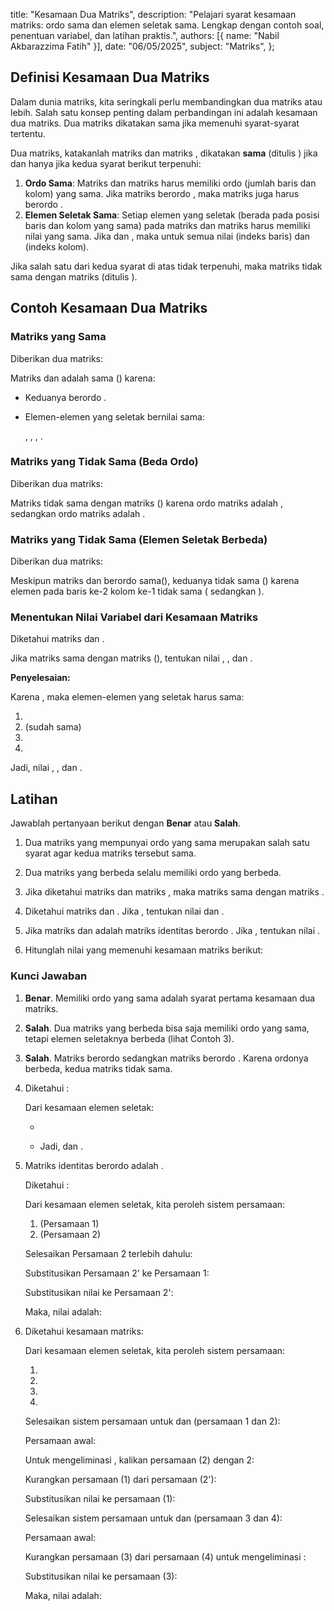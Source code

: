   title: "Kesamaan Dua Matriks",
  description: "Pelajari syarat kesamaan matriks: ordo sama dan elemen seletak sama. Lengkap dengan contoh soal, penentuan variabel, dan latihan praktis.",
  authors: [{ name: "Nabil Akbarazzima Fatih" }],
  date: "06/05/2025",
  subject: "Matriks",
};

## Definisi Kesamaan Dua Matriks

Dalam dunia matriks, kita seringkali perlu membandingkan dua matriks atau lebih. Salah satu konsep penting dalam perbandingan ini adalah kesamaan dua matriks. Dua matriks dikatakan sama jika memenuhi syarat-syarat tertentu.

Dua matriks, katakanlah matriks <InlineMath math="A" /> dan matriks <InlineMath math="B" />, dikatakan **sama** (ditulis <InlineMath math="A=B" />) jika dan hanya jika kedua syarat berikut terpenuhi:

1.  **Ordo Sama**: Matriks <InlineMath math="A" /> dan matriks <InlineMath math="B" /> harus memiliki ordo (jumlah baris dan kolom) yang sama. Jika matriks <InlineMath math="A" /> berordo <InlineMath math="m \times n" />, maka matriks <InlineMath math="B" /> juga harus berordo <InlineMath math="m \times n" />.
2.  **Elemen Seletak Sama**: Setiap elemen yang seletak (berada pada posisi baris dan kolom yang sama) pada matriks <InlineMath math="A" /> dan matriks <InlineMath math="B" /> harus memiliki nilai yang sama. Jika <InlineMath math="A = [a_{ij}]" /> dan <InlineMath math="B = [b_{ij}]" />, maka <InlineMath math="a_{ij} = b_{ij}" /> untuk semua nilai <InlineMath math="i" /> (indeks baris) dan <InlineMath math="j" /> (indeks kolom).

Jika salah satu dari kedua syarat di atas tidak terpenuhi, maka matriks <InlineMath math="A" /> tidak sama dengan matriks <InlineMath math="B" /> (ditulis <InlineMath math="A \neq B" />).

## Contoh Kesamaan Dua Matriks

### Matriks yang Sama

Diberikan dua matriks:

<BlockMath math="P = \begin{bmatrix} 1 & 2 \\ 3 & 4 \end{bmatrix} \quad \text{dan} \quad Q = \begin{bmatrix} 1 & 2 \\ 3 & 4 \end{bmatrix}" />

Matriks <InlineMath math="P" /> dan <InlineMath math="Q" /> adalah sama (<InlineMath math="P=Q" />) karena:

- Keduanya berordo <InlineMath math="2 \times 2" />.
- Elemen-elemen yang seletak bernilai sama:

  <InlineMath math="p_{11} = q_{11} = 1" />, <InlineMath math="p_{12} = q_{12} = 2" />
  , <InlineMath math="p_{21} = q_{21} = 3" />, <InlineMath math="p_{22} = q_{22} = 4" />
  .

### Matriks yang Tidak Sama (Beda Ordo)

Diberikan dua matriks:

<BlockMath math="R = \begin{bmatrix} 4 & -9 \\ 7 & 1 \end{bmatrix} \quad \text{dan} \quad C = \begin{bmatrix} 4 & -9 \\ 7 & 1 \\ 0 & 0 \end{bmatrix}" />

Matriks <InlineMath math="R" /> tidak sama dengan matriks <InlineMath math="C" /> (<InlineMath math="R \neq C" />) karena ordo matriks <InlineMath math="R" /> adalah <InlineMath math="2 \times 2" />, sedangkan ordo matriks <InlineMath math="C" /> adalah <InlineMath math="3 \times 2" />.

### Matriks yang Tidak Sama (Elemen Seletak Berbeda)

Diberikan dua matriks:

<BlockMath math="S = \begin{bmatrix} 5 & 0 \\ -2 & 8 \end{bmatrix} \quad \text{dan} \quad T = \begin{bmatrix} 5 & 0 \\ 2 & 8 \end{bmatrix}" />

Meskipun matriks <InlineMath math="S" /> dan <InlineMath math="T" /> berordo sama(<InlineMath math="2 \times 2" />), keduanya tidak sama (<InlineMath math="S \neq T" />) karena elemen pada baris ke-2 kolom ke-1 tidak sama (<InlineMath math="s_{21} = -2" /> sedangkan <InlineMath math="t_{21} = 2" />).

### Menentukan Nilai Variabel dari Kesamaan Matriks

Diketahui matriks <InlineMath math="A = \begin{bmatrix} -x & 2 \\ -3y & z^2 \end{bmatrix}" /> dan <InlineMath math="B = \begin{bmatrix} -1 & 2 \\ 6 & 9 \end{bmatrix}" />.

Jika matriks <InlineMath math="A" /> sama dengan matriks <InlineMath math="B" /> (<InlineMath math="A=B" />), tentukan nilai <InlineMath math="x" />, <InlineMath math="y" />, dan <InlineMath math="z" />.

**Penyelesaian:**

Karena <InlineMath math="A=B" />, maka elemen-elemen yang seletak harus sama:

1.  <InlineMath math="a_{11} = b_{11} \implies -x = -1 \implies x = 1" />
2.  <InlineMath math="a_{12} = b_{12} \implies 2 = 2" /> (sudah sama)
3.  <InlineMath math="a_{21} = b_{21} \implies -3y = 6 \implies y = \frac{6}{-3} \implies y = -2" />
4.  <InlineMath math="a_{22} = b_{22} \implies z^2 = 9 \implies z = \pm\sqrt{9} \implies z = 3 \text{ atau } z = -3" />

Jadi, nilai <InlineMath math="x=1" />, <InlineMath math="y=-2" />, dan <InlineMath math="z = \pm 3" />.

## Latihan

Jawablah pertanyaan berikut dengan **Benar** atau **Salah**.

1.  Dua matriks yang mempunyai ordo yang sama merupakan salah satu syarat agar kedua matriks tersebut sama.
2.  Dua matriks yang berbeda selalu memiliki ordo yang berbeda.
3.  Jika diketahui matriks <InlineMath math="K = \begin{bmatrix} 2 & 0 \\ 0 & 2 \end{bmatrix}" /> dan matriks <InlineMath math="L = \begin{bmatrix} 2 & 0 \\ 0 & 2 \\ 0 & 0 \end{bmatrix}" />, maka matriks <InlineMath math="K" /> sama dengan matriks <InlineMath math="L" />.
4.  Diketahui matriks <InlineMath math="P = \begin{bmatrix} 2x & 4 \\ -1 & y+3 \end{bmatrix}" /> dan <InlineMath math="Q = \begin{bmatrix} -10 & 4 \\ -1 & 2 \end{bmatrix}" />. Jika <InlineMath math="P=Q" />, tentukan nilai <InlineMath math="x" /> dan <InlineMath math="y" />.
5.  Jika matriks <InlineMath math="A = \begin{bmatrix} -x-3y & 0 \\ (x-2y)^2 & 1 \end{bmatrix}" /> dan <InlineMath math="I" /> adalah matriks identitas berordo <InlineMath math="2 \times 2" />. Jika <InlineMath math="A = I" />, tentukan nilai <InlineMath math="x+y" />.
6.  Hitunglah nilai <InlineMath math="a+b+c+d" /> yang memenuhi kesamaan matriks berikut:

    <BlockMath math="\begin{bmatrix} a+2b & 2a+b \\ c+d & 2c+d \end{bmatrix} = \begin{bmatrix} 3 & -3 \\ 7 & 1 \end{bmatrix}" />

### Kunci Jawaban

1.  **Benar**. Memiliki ordo yang sama adalah syarat pertama kesamaan dua matriks.
2.  **Salah**. Dua matriks yang berbeda bisa saja memiliki ordo yang sama, tetapi elemen seletaknya berbeda (lihat Contoh 3).
3.  **Salah**. Matriks <InlineMath math="K" /> berordo <InlineMath math="2 \times 2" /> sedangkan matriks <InlineMath math="L" /> berordo <InlineMath math="3 \times 2" />. Karena ordonya berbeda, kedua matriks tidak sama.
4.  Diketahui <InlineMath math="P=Q" />:

    <BlockMath math="\begin{bmatrix} 2x & 4 \\ -1 & y+3 \end{bmatrix} = \begin{bmatrix} -10 & 4 \\ -1 & 2 \end{bmatrix}" />

    Dari kesamaan elemen seletak:

    - <InlineMath math="2x = -10 \implies x = -5" />
    - <InlineMath math="y+3 = 2 \implies y = 2-3 \implies y = -1" />

      Jadi, <InlineMath math="x=-5" /> dan <InlineMath math="y=-1" />.

5.  Matriks identitas <InlineMath math="I" /> berordo <InlineMath math="2 \times 2" /> adalah <InlineMath math="I = \begin{bmatrix} 1 & 0 \\ 0 & 1 \end{bmatrix}" />.

    Diketahui <InlineMath math="A=I" />:

    <BlockMath math="\begin{bmatrix} -x-3y & 0 \\ (x-2y)^2 & 1 \end{bmatrix} = \begin{bmatrix} 1 & 0 \\ 0 & 1 \end{bmatrix}" />

    Dari kesamaan elemen seletak, kita peroleh sistem persamaan:

    1.  <InlineMath math="-x-3y = 1" /> (Persamaan 1)
    2.  <InlineMath math="(x-2y)^2 = 0" /> (Persamaan 2)

    Selesaikan Persamaan 2 terlebih dahulu:

    <div className="flex flex-col gap-4">
      <BlockMath math="(x-2y)^2 = 0" />
      <BlockMath math="x-2y = \sqrt{0}" />
      <BlockMath math="x-2y = 0" />
      <BlockMath math="x = 2y \quad \text{(Persamaan 2')}" />
    </div>

    Substitusikan Persamaan 2' ke Persamaan 1:

    <div className="flex flex-col gap-4">
      <BlockMath math="-(2y)-3y = 1" />
      <BlockMath math="-2y-3y = 1" />
      <BlockMath math="-5y = 1" />
      <BlockMath math="y = -\frac{1}{5}" />
    </div>

    Substitusikan nilai <InlineMath math="y = -\frac{1}{5}" /> ke Persamaan 2':

    <div className="flex flex-col gap-4">
      <BlockMath math="x = 2\left(-\frac{1}{5}\right)" />
      <BlockMath math="x = -\frac{2}{5}" />
    </div>

    Maka, nilai <InlineMath math="x+y" /> adalah:

    <div className="flex flex-col gap-4">
      <BlockMath math="x+y = \left(-\frac{2}{5}\right) + \left(-\frac{1}{5}\right)" />
      <BlockMath math="= -\frac{2}{5} - \frac{1}{5}" />
      <BlockMath math="= \frac{-2-1}{5}" />
      <BlockMath math="= -\frac{3}{5}" />
    </div>

6.  Diketahui kesamaan matriks:

    <BlockMath math="\begin{bmatrix} a+2b & 2a+b \\ c+d & 2c+d \end{bmatrix} = \begin{bmatrix} 3 & -3 \\ 7 & 1 \end{bmatrix}" />

    Dari kesamaan elemen seletak, kita peroleh sistem persamaan:

    1.  <InlineMath math="a+2b = 3" />
    2.  <InlineMath math="2a+b = -3" />
    3.  <InlineMath math="c+d = 7" />
    4.  <InlineMath math="2c+d = 1" />

    Selesaikan sistem persamaan untuk <InlineMath math="a" /> dan <InlineMath math="b" /> (persamaan 1 dan 2):

    Persamaan awal:

    <div className="flex flex-col gap-4">
      <BlockMath math="a+2b = 3 \quad \text{(1)}" />
      <BlockMath math="2a+b = -3 \quad \text{(2)}" />
    </div>

    Untuk mengeliminasi <InlineMath math="b" />, kalikan persamaan (2) dengan 2:

    <div className="flex flex-col gap-4">
      <BlockMath math="2(2a+b) = 2(-3)" />
      <BlockMath math="4a+2b = -6 \quad \text{(2')}" />
    </div>

    Kurangkan persamaan (1) dari persamaan (2'):

    <div className="flex flex-col gap-4">
      <BlockMath math="(4a+2b) - (a+2b) = -6 - 3" />
      <BlockMath math="4a - a + 2b - 2b = -9" />
      <BlockMath math="3a = -9" />
      <BlockMath math="a = \frac{-9}{3}" />
      <BlockMath math="a = -3" />
    </div>

    Substitusikan nilai <InlineMath math="a=-3" /> ke persamaan (1):

    <div className="flex flex-col gap-4">
      <BlockMath math="-3+2b=3" />
      <BlockMath math="2b=3+3" />
      <BlockMath math="2b=6" />
      <BlockMath math="b = \frac{6}{2}" />
      <BlockMath math="b = 3" />
    </div>

    Selesaikan sistem persamaan untuk <InlineMath math="c" /> dan <InlineMath math="d" /> (persamaan 3 dan 4):

    Persamaan awal:

    <div className="flex flex-col gap-4">
      <BlockMath math="c+d = 7 \quad \text{(3)}" />
      <BlockMath math="2c+d = 1 \quad \text{(4)}" />
    </div>

    Kurangkan persamaan (3) dari persamaan (4) untuk mengeliminasi <InlineMath math="d" />:

    <div className="flex flex-col gap-4">
      <BlockMath math="(2c+d) - (c+d) = 1 - 7" />
      <BlockMath math="2c - c + d - d = -6" />
      <BlockMath math="c = -6" />
    </div>

    Substitusikan nilai <InlineMath math="c=-6" /> ke persamaan (3):

    <div className="flex flex-col gap-4">
      <BlockMath math="-6+d=7" />
      <BlockMath math="d=7+6" />
      <BlockMath math="d=13" />
    </div>

    Maka, nilai <InlineMath math="a+b+c+d" /> adalah:

    <div className="flex flex-col gap-4">
      <BlockMath math="a+b+c+d = (-3) + 3 + (-6) + 13" />
      <BlockMath math="= 0 - 6 + 13" />
      <BlockMath math="= 7" />
    </div>
